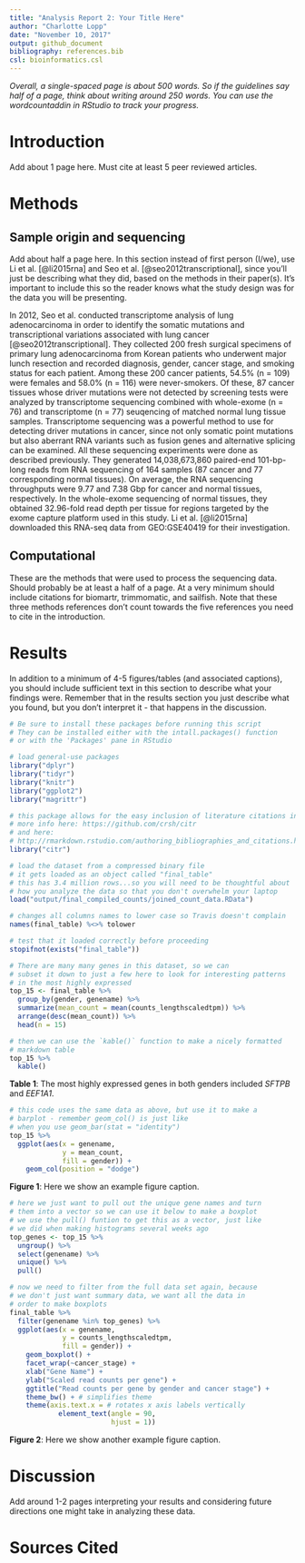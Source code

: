 ```yaml
---
title: "Analysis Report 2: Your Title Here"
author: "Charlotte Lopp"
date: "November 10, 2017"
output: github_document
bibliography: references.bib
csl: bioinformatics.csl
---
```


*Overall, a single-spaced page is about 500 words. So if the guidelines say half of a page, think about writing around 250 words. You can use the wordcountaddin in RStudio to track your progress.*

# Introduction

Add about 1 page here. Must cite at least 5 peer reviewed articles.

# Methods

## Sample origin and sequencing

Add about half a page here. In this section instead of first person (I/we), use Li et al. [@li2015rna] and Seo et al. [@seo2012transcriptional], since you'll just be describing what they did, based on the methods in their paper(s). It's important to include this so the reader knows what the study design was for the data you will be presenting.

  In 2012, Seo et al. conducted transcriptome analysis of lung adenocarcinoma in order to identify the somatic mutations and transcriptional variations associated with lung cancer [@seo2012transcriptional]. They collected 200 fresh surgical specimens of primary lung adenocarcinoma from Korean patients who underwent major lunch resection and recorded diagnosis, gender, cancer stage, and smoking status for each patient. Among these 200 cancer patients, 54.5% (n = 109) were females and 58.0% (n = 116) were never-smokers. Of these, 87 cancer tissues whose driver mutations were not detected by screening tests were analyzed by transcriptome sequencing combined with whole-exome (n = 76) and transcriptome (n = 77) seuqencing of matched normal lung tissue samples. Transcriptome sequencing was a powerful method to use for detecting driver mutations in cancer, since not only somatic point mutations but also aberrant RNA variants such as fusion genes and alternative splicing can be examined. All these sequencing experiments were done as described previously. They generated 14,038,673,860 paired-end 101-bp-long reads from RNA sequencing of 164 samples (87 cancer and 77 corresponding normal tissues). On average, the RNA sequencing throughputs were 9.77 and 7.38 Gbp for cancer and normal tissues, respectively. In the whole-exome sequencing of normal tissues, they obtained 32.96-fold read depth per tissue for regions targeted by the exome capture platform used in this study. Li et al. [@li2015rna] downloaded this RNA-seq data from GEO:GSE40419 for their investigation. 

## Computational

These are the methods that were used to process the sequencing data. Should probably be at least a half of a page. At a very minimum should include citations for biomartr, trimmomatic, and sailfish. Note that these three methods references don't count towards the five references you need to cite in the introduction.

# Results

In addition to a minimum of 4-5 figures/tables (and associated captions), you should include sufficient text in this section to describe what your findings were. Remember that in the results section you just describe what you found, but you don't interpret it - that happens in the discussion.

```r
# Be sure to install these packages before running this script
# They can be installed either with the intall.packages() function
# or with the 'Packages' pane in RStudio

# load general-use packages
library("dplyr")
library("tidyr")
library("knitr")
library("ggplot2")
library("magrittr")

# this package allows for the easy inclusion of literature citations in our Rmd
# more info here: https://github.com/crsh/citr
# and here:
# http://rmarkdown.rstudio.com/authoring_bibliographies_and_citations.html
library("citr")
```

```r
# load the dataset from a compressed binary file
# it gets loaded as an object called "final_table"
# this has 3.4 million rows...so you will need to be thoughtful about
# how you analyze the data so that you don't overwhelm your laptop
load("output/final_compiled_counts/joined_count_data.RData")

# changes all columns names to lower case so Travis doesn't complain
names(final_table) %<>% tolower

# test that it loaded correctly before proceeding
stopifnot(exists("final_table"))
```

```r
# There are many many genes in this dataset, so we can
# subset it down to just a few here to look for interesting patterns
# in the most highly expressed
top_15 <- final_table %>%
  group_by(gender, genename) %>%
  summarize(mean_count = mean(counts_lengthscaledtpm)) %>%
  arrange(desc(mean_count)) %>%
  head(n = 15)

# then we can use the `kable()` function to make a nicely formatted
# markdown table
top_15 %>%
  kable()
```

**Table 1**: The most highly expressed genes in both genders included *SFTPB* and *EEF1A1*.

```r
# this code uses the same data as above, but use it to make a
# barplot - remember geom_col() is just like
# when you use geom_bar(stat = "identity")
top_15 %>%
  ggplot(aes(x = genename,
             y = mean_count,
             fill = gender)) +
    geom_col(position = "dodge")
```

**Figure 1**: Here we show an example figure caption.

```r
# here we just want to pull out the unique gene names and turn
# them into a vector so we can use it below to make a boxplot
# we use the pull() funtion to get this as a vector, just like
# we did when making histograms several weeks ago
top_genes <- top_15 %>%
  ungroup() %>%
  select(genename) %>%
  unique() %>%
  pull()

# now we need to filter from the full data set again, because
# we don't just want summary data, we want all the data in
# order to make boxplots
final_table %>%
  filter(genename %in% top_genes) %>%
  ggplot(aes(x = genename,
             y = counts_lengthscaledtpm,
             fill = gender)) +
    geom_boxplot() +
    facet_wrap(~cancer_stage) +
    xlab("Gene Name") +
    ylab("Scaled read counts per gene") +
    ggtitle("Read counts per gene by gender and cancer stage") +
    theme_bw() + # simplifies theme
    theme(axis.text.x = # rotates x axis labels vertically
            element_text(angle = 90,
                         hjust = 1))
```

**Figure 2**: Here we show another example figure caption.

# Discussion

Add around 1-2 pages interpreting your results and considering future directions one might take in analyzing these data.

# Sources Cited

